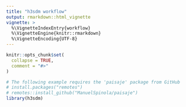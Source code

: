 ```yaml
---
title: "h3sdm workflow"
output: rmarkdown::html_vignette
vignette: >
  %\VignetteIndexEntry{workflow}
  %\VignetteEngine{knitr::rmarkdown}
  %\VignetteEncoding{UTF-8}
---
```


```r
knitr::opts_chunk$set(
  collapse = TRUE,
  comment = "#>"
)
```


```r
# The following example requires the 'paisaje' package from GitHub
# install.packages("remotes")
# remotes::install_github("ManuelSpinola/paisaje")
library(h3sdm)
```









